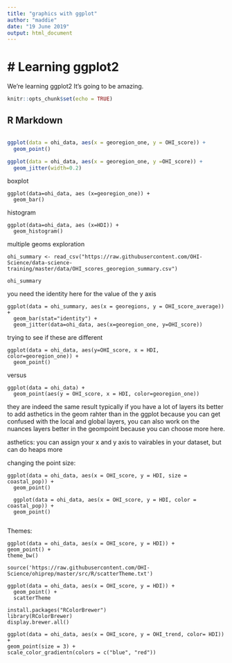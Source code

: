 ```yaml
---
title: "graphics with ggplot"
author: "maddie"
date: "19 June 2019"
output: html_document
---
```

# # Learning ggplot2

We're learning ggplot2 It's going to be amazing. 

```r
knitr::opts_chunk$set(echo = TRUE)
```

## R Markdown
```ohi_data
``` 

```r
ggplot(data = ohi_data, aes(x = georegion_one, y = OHI_score)) + 
  geom_point()

ggplot(data = ohi_data, aes(x = georegion_one, y =OHI_score)) + 
  geom_jitter(width=0.2)

```
boxplot 
```{}
ggplot(data=ohi_data, aes (x=georegion_one)) +
  geom_bar()
```
histogram 
```{}
ggplot(data=ohi_data, aes (x=HDI)) +
  geom_histogram()
```
multiple geoms exploration 
```{}
ohi_summary <- read_csv("https://raw.githubusercontent.com/OHI-Science/data-science-training/master/data/OHI_scores_georegion_summary.csv")

ohi_summary
```
you need the identity here for the value of the y axis 
```{}
ggplot(data = ohi_summary, aes(x = georegions, y = OHI_score_average)) + 
  geom_bar(stat="identity") + 
  geom_jitter(data=ohi_data, aes(x=georegion_one, y=OHI_score))

``` 
trying to see if these are different 
```{}
ggplot(data = ohi_data, aes(y=OHI_score, x = HDI, color=georegion_one)) +
  geom_point()
``` 
versus 
```{}
ggplot(data = ohi_data) +
  geom_point(aes(y = OHI_score, x = HDI, color=georegion_one))
``` 
they are indeed the same result 
typically if you have a lot of layers its better to add asthetics in the geom rahter than in the ggplot because you can get confused with the local and global layers, you can also work on the nuances layers better in the geompoint because you can choose more here. 

asthetics: 
you can assign your x and y axis to vairables in your dataset, but can do heaps more 


changing the point size: 
```{}
ggplot(data = ohi_data, aes(x = OHI_score, y = HDI, size = coastal_pop)) + 
  geom_point()
  
  ggplot(data = ohi_data, aes(x = OHI_score, y = HDI, color = coastal_pop)) + 
  geom_point()
  

```
Themes: 
```{}
ggplot(data = ohi_data, aes(x = OHI_score, y = HDI)) + 
geom_point() + 
theme_bw()
``` 
  
```{}
source('https://raw.githubusercontent.com/OHI-Science/ohiprep/master/src/R/scatterTheme.txt')       

ggplot(data = ohi_data, aes(x = OHI_score, y = HDI)) + 
  geom_point() + 
  scatterTheme
``` 

```{}
install.packages("RColorBrewer")
library(RColorBrewer)
display.brewer.all()

ggplot(data = ohi_data, aes(x = OHI_score, y = OHI_trend, color= HDI)) + 
geom_point(size = 3) + 
scale_color_gradientn(colors = c("blue", "red"))

``` 
